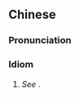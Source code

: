 {{also|摇头摆脑}}
==Chinese==
{{zh-forms|s=摇头摆脑|note=Intercalation of {{zh-l|搖擺}} and {{zh-l|頭腦}}.}}

===Pronunciation===
{{zh-pron
|m=yáotóubǎinǎo
|c=jiu4 tau4 baai2 nou5
|mn=iô-thâu-pái-náu
|cat=id
}}

===Idiom===
{{zh-idiom}}

# ''See'' {{zh-l|搖頭晃腦}}.